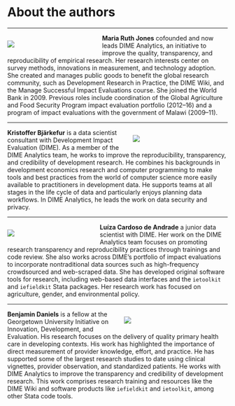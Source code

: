 # About the authors {-}

---

:::: {}

::: {style="width: 41%; padding-right: 10px; float: left;"}
![](img/maria-pic.jpg)
:::

::: {}
**Maria Ruth Jones** cofounded and now leads DIME Analytics,
an initiative to improve the quality, transparency, and reproducibility of empirical research.
Her research interests center on survey methods, innovations in measurement, and technology adoption.
She created and manages public goods to benefit the global research community,
such as Development Research in Practice, the DIME Wiki,
and the Manage Successful Impact Evaluations course.
She joined the World Bank in 2009.
Previous roles include coordination of the
Global Agriculture and Food Security Program impact evaluation portfolio (2012–16)
and a program of impact evaluations with the government of Malawi (2009–11).
:::

::::

---

:::: {}

::: {style="width: 43%; float: right; padding-left: 10px;"}
![](img/kristoffer-pic.jpg)
:::

::: {}
**Kristoffer Bjärkefur** is a data scientist consultant with Development Impact Evaluation (DIME).
As a member of the DIME Analytics team,
he works to improve the reproducibility, transparency, and credibility of development research.
He combines his backgrounds in development economics research and computer programming
to make tools and best practices from the world of computer science
more easily available to practitioners in development data.
He supports teams at all stages in the life cycle of data and
particularly enjoys planning data workflows.
In DIME Analytics, he leads the work on data security and privacy.
:::

::::

---

:::: {}

::: {style="width: 40%; padding-right: 10px; float: left;"}
![](img/luiza-pic.jpg)
:::

::: {}
**Luíza Cardoso de Andrade** a junior data scientist with DIME.
Her work on the DIME Analytics team focuses on promoting
research transparency and reproducibility practices
through trainings and code review.
She also works across DIME’s portfolio of impact evaluations
to incorporate nontraditional data sources such as
high-frequency crowdsourced and web-scraped data.
She has developed original software tools for research,
including web-based data interfaces
and the `ietoolkit` and `iefieldkit` Stata packages.
Her research work has focused on agriculture, gender, and environmental policy.
:::

::::

---

:::: {}

::: {style="width: 47%; float: right; padding-left: 10px;"}
![](img/ben-pic.jpg)
:::

::: {}
**Benjamin Daniels** is a fellow at the Georgetown University Initiative
on Innovation, Development, and Evaluation.
His research focuses on the delivery of quality primary health care in developing contexts.
His work has highlighted the importance of direct measurement
of provider knowledge, effort, and practice.
He has supported some of the largest research studies to date using
clinical vignettes, provider observation, and standardized patients.
He works with DIME Analytics to improve the transparency and credibility of development research.
This work comprises research training and resources like
the DIME Wiki and software products like `iefieldkit` and `ietoolkit`,
among other Stata code tools.
:::

::::
